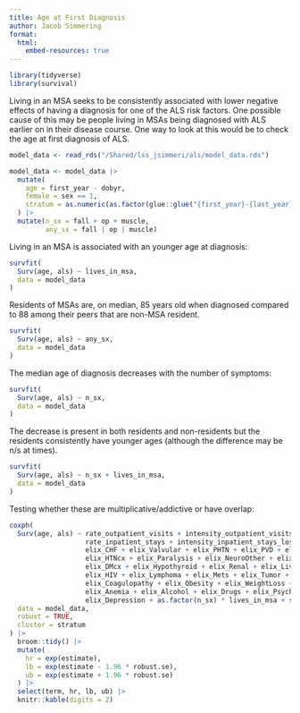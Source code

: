 ```yaml
---
title: Age at First Diagnosis
author: Jacob Simmering
format: 
  html:
    embed-resources: true
---
```



```r
library(tidyverse)
library(survival)
```

Living in an MSA seeks to be consistently associated with lower negative effects
of having a diagnosis for one of the ALS risk factors. One possible cause
of this may be people living in MSAs being diagnosed with ALS earlier on in
their disease course. One way to look at this would be to check the age at 
first diagnosis of ALS. 

```r
model_data <- read_rds("/Shared/lss_jsimmeri/als/model_data.rds")

model_data <- model_data |>
  mutate(
    age = first_year - dobyr,
    female = sex == 1,
    stratum = as.numeric(as.factor(glue::glue("{first_year}-{last_year}-{dobyr}-{sex}")))
  ) |>
  mutate(n_sx = fall + op + muscle,
         any_sx = fall | op | muscle)
```

Living in an MSA is associated with an younger age at diagnosis:

```r
survfit(
  Surv(age, als) ~ lives_in_msa,
  data = model_data
)
```

Residents of MSAs are, on median, 85 years old when diagnosed compared to 88 
among their peers that are non-MSA resident. 

```r
survfit(
  Surv(age, als) ~ any_sx,
  data = model_data
)
```

The median age of diagnosis decreases with the number of symptoms:

```r
survfit(
  Surv(age, als) ~ n_sx,
  data = model_data
)
```

The decrease is present in both residents and non-residents but the residents
consistently have younger ages (although the difference may be n/s at times).

```r
survfit(
  Surv(age, als) ~ n_sx + lives_in_msa,
  data = model_data
)
```

Testing whether these are multiplicative/addictive or have overlap:

```r
coxph(
  Surv(age, als) ~ rate_outpatient_visits + intensity_outpatient_visits_dx + 
                   rate_inpatient_stays + intensity_inpatient_stays_los +
                   elix_CHF + elix_Valvular + elix_PHTN + elix_PVD + elix_HTN +
                   elix_HTNcx + elix_Paralysis + elix_NeuroOther + elix_Pulmonary + elix_DM +
                   elix_DMcx + elix_Hypothyroid + elix_Renal + elix_Liver + elix_PUD + 
                   elix_HIV + elix_Lymphoma + elix_Mets + elix_Tumor + elix_Rheumatic + 
                   elix_Coagulopathy + elix_Obesity + elix_WeightLoss + elix_FluidsLytes + elix_BloodLoss + 
                   elix_Anemia + elix_Alcohol + elix_Drugs + elix_Psychoses +
                   elix_Depression + as.factor(n_sx) * lives_in_msa + strata(stratum),
  data = model_data,
  robust = TRUE,
  cluster = stratum
) |>
  broom::tidy() |>
  mutate(
    hr = exp(estimate),
    lb = exp(estimate - 1.96 * robust.se),
    ub = exp(estimate + 1.96 * robust.se)
  ) |>
  select(term, hr, lb, ub) |>
  knitr::kable(digits = 2)
```
